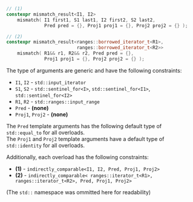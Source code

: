```cpp
// (1)
constexpr mismatch_result<I1, I2>
    mismatch( I1 first1, S1 last1, I2 first2, S2 last2,
              Pred pred = {}, Proj1 proj1 = {}, Proj2 proj2 = {} );

// (2)
constexpr mismatch_result<ranges::borrowed_iterator_t<R1>,
                          ranges::borrowed_iterator_t<R2>>
    mismatch( R1&& r1, R2&& r2, Pred pred = {},
              Proj1 proj1 = {}, Proj2 proj2 = {} );
```

The type of arguments are generic and have the following constraints:
- `I1`, `I2` - `std::input_iterator`
- `S1`, `S2` - `std::sentinel_for<I>`, `std::sentinel_for<I1>`, `std::sentinel_for<I2>`
- `R1`, `R2` - `std::ranges::input_range`
- `Pred` - **(none)**
- `Proj1`, `Proj2` - **(none)**

The `Pred` template arguments has the following default type of `std::equal_to` for all overloads.  
The `Proj1` and `Proj2` template arguments have a default type of `std::identity` for all overloads.

Additionally, each overload has the following constraints:
- **(1)** - `indirectly_comparable<I1, I2, Pred, Proj1, Proj2>`
- **(2)** - `indirectly_comparable< ranges::iterator_t<R1>, ranges::iterator_t<R2>, Pred, Proj1, Proj2>`

(The `std::` namespace was ommitted here for readability)
